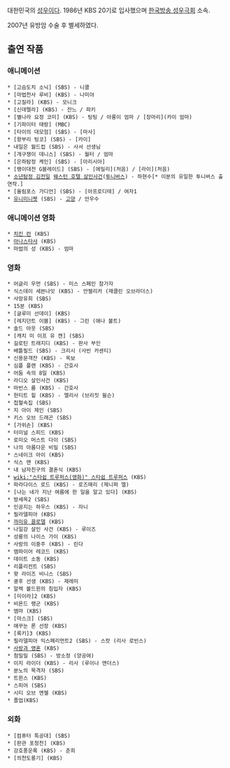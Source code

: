 {{{#!html
<object type='application/x-shockwave-flash' id='DaumVodPlayer_1kfNNj7-G1k$' width='640px' height='360px' align='middle' classid='clsid:d27cdb6e-ae6d-11cf-96b8-444553540000' codebase='http://fpdownload.macromedia.com/pub/shockwave/cabs/flash/swflash.cab#version=10,3,0,0'><param name='movie' value='http://videofarm.daum.net/controller/player/VodPlayer.swf' /><param name='allowScriptAccess' value='always' /><param name='allowFullScreen' value='true' /><param name='bgcolor' value='#000000' /><param name='wmode' value='window' /><param name='flashvars' value='vid=1kfNNj7-G1k$&playLoc=undefined&alert=true' /><embed src='http://videofarm.daum.net/controller/player/VodPlayer.swf' width='640px' height='360px' allowScriptAccess='always' type='application/x-shockwave-flash' allowFullScreen='true' bgcolor='#000000' flashvars='vid=1kfNNj7-G1k$&playLoc=undefined&alert=true'></embed></object>
}}}

대한민국의 [[성우]]이다. 1986년 KBS 20기로 입사했으며 [[한국방송 성우극회]] 소속.

2007년 유방암 수술 후 별세하였다.

== 출연 작품 ==

=== 애니메이션 ===
 * [고슴도치 소닉] (SBS) - 니콜
 * [마법천사 루비] (KBS) - 나미야
 * [고질라] (KBS) - 모니크
 * [신데렐라] (KBS) - 잔느 / 파키
 * [별나라 요정 코미] (KBS) - 팅팅 / 아롱이 엄마 / [장마리](카이 엄마)
 * [기파이터 태랑] (MBC)
 * [타이의 대모험] (SBS) - [마사]
 * [왕부리 팅코] (SBS) - [카이]
 * 내일은 월드컵 (SBS) - 사서 선생님
 * [개구쟁이 데니스] (SBS) - 월터 / 엄마
 * [은하탐정 케인] (SBS) - [아리시아]
 * [팽이대전 G블레이드] (SBS) - [에밀리](처음) / [라이](처음)
 * [[소년탐정 김전일]] [[이진칸 호텔 살인사건|웨스턴 호텔 살인사건]]([[투니버스]]) - 하현수[* 이분의 유일한 투니버스 출연작.]
 * [올림포스 가디언] (SBS) - [아프로디테] / 여자1
 * [[유니미니펫]] (SBS) - [[고양]] / 안우수

=== 애니메이션 영화 ===
 * [[치킨 런]] (KBS)
 * [[아나스타샤(애니메이션)|아나스타샤]] (KBS)
 * 마법의 성 (KBS) - 엄마

=== 영화 ===
 * 어글리 우먼 (SBS) - 미스 스페인 참가자
 * 식스데이 세븐나잇 (KBS) - 안젤리카 (재클린 오브라더스)
 * 사망유희 (SBS)
 * 15분 (KBS)
 * [글루미 선데이] (KBS)
 * [레지던트 이블] (KBS) - 그린 (애나 볼트)
 * 솔드 아웃 (SBS)
 * [캐치 미 이프 유 캔] (SBS)
 * 길로틴 트래지디 (KBS) - 판사 부인
 * 배틀필드 (SBS) - 크리시 (사빈 카센티)
 * 신용문객잔 (KBS) - 옥보
 * 심플 플랜 (KBS) - 간호사
 * 어둠 속의 8일 (KBS)
 * 라디오 살인사건 (KBS)
 * 마빈스 룸 (KBS) - 간호사
 * 헌티트 힐 (KBS) - 엘리사 (브리짓 윌슨)
 * 첩혈속집 (SBS)
 * 지 아이 제인 (SBS)
 * 키스 오브 드래곤 (SBS)
 * [가위손] (KBS)
 * 터미널 스피드 (KBS)
 * 로미오 머스트 다이 (SBS)
 * 나의 아름다운 비밀 (SBS)
 * 스네이크 아이 (KBS)
 * 식스 맨 (KBS)
 * 내 남자친구의 결혼식 (KBS)
 * [[wiki:"스타쉽 트루퍼스(영화)" 스타쉽 트루퍼스]] (KBS)
 * 파라다이스 로드 (KBS) - 로즈매리 (제니퍼 엘)
 * [나는 네가 지난 여름에 한 일을 알고 있다] (KBS)
 * 방세옥2 (SBS)
 * 인공지는 하우스 (KBS) - 자니
 * 필라델피아 (KBS)
 * [[까미유 끌로델]] (KBS)
 * 나일강 살인 사건 (KBS) - 루이즈
 * 성룡의 나이스 가이 (KBS)
 * 사랑의 이중주 (KBS) - 린다
 * 엠파이어 레코드 (KBS)
 * 데이트 소동 (KBS)
 * 리플리컨트 (SBS)
 * 왓 라이즈 비니스 (SBS)
 * 쿵후 선생 (KBS) - 제레미
 * 알렉 볼드윈의 침입자 (KBS)
 * [미이라]2 (KBS)
 * 비욘드 랭군 (KBS)
 * 엠마 (KBS)
 * [마스크] (SBS)
 * 애꾸눈 론 선장 (KBS)
 * [록키]3 (KBS)
 * 필라델피아 익스페리먼트2 (SBS) - 스캇 (리사 로빈스)
 * [[사랑과 영혼]] (KBS)
 * 첨밀밀 (SBS) - 방소정 (양공여)
 * 이지 라이더 (KBS) - 리사 (루이나 앤더스)
 * 분노의 목격자 (SBS)
 * 트윈스 (KBS)
 * 스피어 (SBS)
 * 시티 오브 엔젤 (KBS)
 * 졸업(KBS)

=== 외화 ===
 * [컴퓨터 특공대] (SBS)
 * [판관 포청천] (KBS)
 * 강호풍운록 (KBS) - 춘희
 * [의천도룡기] (KBS)
